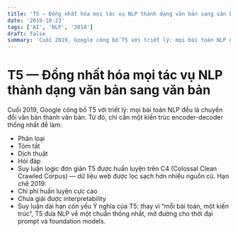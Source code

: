 ```yaml
---
title: 'T5 — Đồng nhất hóa mọi tác vụ NLP thành dạng văn bản sang văn bản'
date: '2019-10-23'
tags: ['AI', 'NLP', '2018']
draft: false
summary: 'Cuối 2019, Google công bố T5 với triết lý: mọi bài toán NLP đều là chuyển đổi văn bản thành văn bản.'
---
```


# T5 — Đồng nhất hóa mọi tác vụ NLP thành dạng văn bản sang văn bản

Cuối 2019, Google công bố T5 với triết lý: mọi bài toán NLP đều là chuyển đổi văn bản thành văn bản. Từ đó, chỉ cần một kiến trúc encoder-decoder thống nhất để làm:
- Phân loại
- Tóm tắt
- Dịch thuật
- Hỏi đáp
- Suy luận logic đơn giản
T5 được huấn luyện trên C4 (Colossal Clean Crawled Corpus) — dữ liệu web được lọc sạch hơn nhiều nguồn cũ.
Hạn chế 2019:
- Chi phí huấn luyện cực cao
- Chưa giải được interpretability
- Suy luận dài hạn còn yếu
Ý nghĩa của T5: thay vì “mỗi bài toán, một kiến trúc”, T5 đưa NLP về một chuẩn thống nhất, mở đường cho thời đại prompt và foundation models.